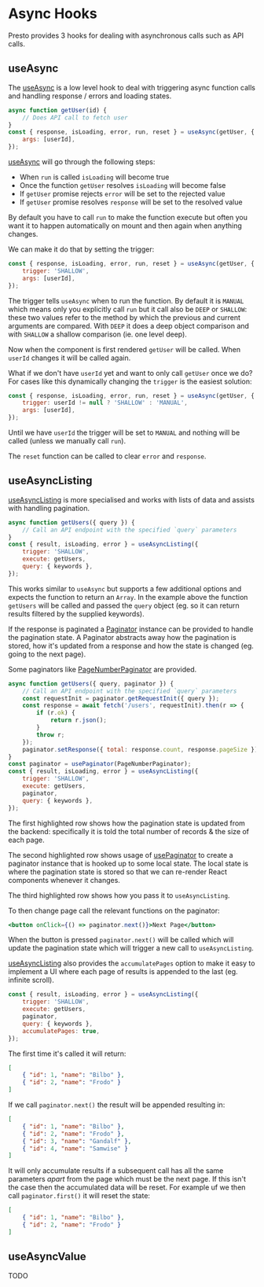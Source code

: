 

# Async Hooks

Presto provides 3 hooks for dealing with asynchronous calls such as API calls.

## useAsync

The [useAsync](doc:useAsync) is a low level hook to deal with triggering async function calls and handling response / errors and loading states.

```jsx
async function getUser(id) {
    // Does API call to fetch user
}
const { response, isLoading, error, run, reset } = useAsync(getUser, {
    args: [userId],
});
```

[useAsync](doc:useAsync) will go through the following steps:

-   When `run` is called `isLoading` will become true
-   Once the function `getUser` resolves `isLoading` will become false
-   If `getUser` promise rejects `error` will be set to the rejected value
-   If `getUser` promise resolves `response` will be set to the resolved value

By default you have to call `run` to make the function execute but often you
want it to happen automatically on mount and then again when anything changes.

We can make it do that by setting the trigger:

```jsx {2}
const { response, isLoading, error, run, reset } = useAsync(getUser, {
    trigger: 'SHALLOW',
    args: [userId],
});
```

The trigger tells `useAsync` when to run the function. By default it is `MANUAL` which
means only you explicitly call `run` but it call also be `DEEP` or `SHALLOW`: these two values
refer to the method by which the previous and current arguments are compared. With `DEEP` it
does a deep object comparison and with `SHALLOW` a shallow comparison (ie. one level deep).

Now when the component is first rendered `getUser` will be called. When `userId` changes it will
be called again.

What if we don't have `userId` yet and want to only call `getUser` once we do? For cases like
this dynamically changing the `trigger` is the easiest solution:

```jsx {2}
const { response, isLoading, error, run, reset } = useAsync(getUser, {
    trigger: userId != null ? 'SHALLOW' : 'MANUAL',
    args: [userId],
});
```

Until we have `userId` the trigger will be set to `MANUAL` and nothing will be called (unless
we manually call `run`).

The `reset` function can be called to clear `error` and `response`.

## useAsyncListing

[useAsyncListing](doc:useAsyncListing) is more specialised and works with lists of data and assists with handling
pagination.

```jsx
async function getUsers({ query }) {
    // Call an API endpoint with the specified `query` parameters
}
const { result, isLoading, error } = useAsyncListing({
    trigger: 'SHALLOW',
    execute: getUsers,
    query: { keywords },
});
```

This works similar to `useAsync` but supports a few additional options and expects the function
to return an `Array`. In the example above the function `getUsers` will be called and passed
the `query` object (eg. so it can return results filtered by the supplied keywords).

If the response is paginated a [Paginator](doc:Paginator) instance can be provided to handle the
pagination state. A Paginator abstracts away how the pagination is stored, how it's updated from
a response and how the state is changed (eg. going to the next page).

Some paginators like [PageNumberPaginator](doc:PageNumberPaginator) are provided.

```jsx {10,12,16}
async function getUsers({ query, paginator }) {
    // Call an API endpoint with the specified `query` parameters
    const requestInit = paginator.getRequestInit({ query });
    const response = await fetch('/users', requestInit).then(r => {
        if (r.ok) {
            return r.json();
        }
        throw r;
    });
    paginator.setResponse({ total: response.count, response.pageSize });
}
const paginator = usePaginator(PageNumberPaginator);
const { result, isLoading, error } = useAsyncListing({
    trigger: 'SHALLOW',
    execute: getUsers,
    paginator,
    query: { keywords },
});
```

The first highlighted row shows how the pagination state is updated from the backend: specifically
it is told the total number of records & the size of each page.

The second highlighted row shows usage of [usePaginator](doc:usePaginator) to create a paginator
instance that is hooked up to some local state. The local state is where the pagination state is
stored so that we can re-render React components whenever it changes.

The third highlighted row shows how you pass it to `useAsyncListing`.

To then change page call the relevant functions on the paginator:

```jsx
<button onClick={() => paginator.next()}>Next Page</button>
```

When the button is pressed `paginator.next()` will be called which will update
the pagination state which will trigger a new call to `useAsyncListing`.

[useAsyncListing](doc:useAsyncListing) also provides the `accumulatePages` option
to make it easy to implement a UI where each page of results is appended to the
last (eg. infinite scroll).

```jsx {6}
const { result, isLoading, error } = useAsyncListing({
    trigger: 'SHALLOW',
    execute: getUsers,
    paginator,
    query: { keywords },
    accumulatePages: true,
});
```

The first time it's called it will return:

```json
[
    { "id": 1, "name": "Bilbo" },
    { "id": 2, "name": "Frodo" }
]
```

If we call `paginator.next()` the result will be appended resulting in:

```json {4-5}
[
    { "id": 1, "name": "Bilbo" },
    { "id": 2, "name": "Frodo" },
    { "id": 3, "name": "Gandalf" },
    { "id": 4, "name": "Samwise" }
]
```

It will only accumulate results if a subsequent call has all the same parameters _apart_
from the page which must be the next page. If this isn't the case then the accumulated
data will be reset. For example uf we then call `paginator.first()` it will reset the state:

```json
[
    { "id": 1, "name": "Bilbo" },
    { "id": 2, "name": "Frodo" }
]
```

## useAsyncValue

TODO
